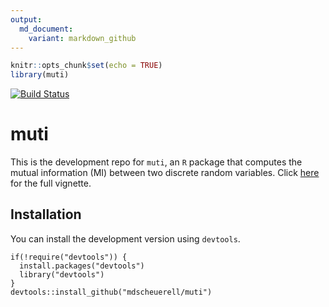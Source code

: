 ```yaml
---
output:
  md_document:
    variant: markdown_github
---
```


```r
knitr::opts_chunk$set(echo = TRUE)
library(muti)
```

[![Build Status](https://travis-ci.org/mdscheuerell/muti.svg?branch=master)](https://travis-ci.org/mdscheuerell/muti)

# muti

This is the development repo for `muti`, an `R` package that computes the mutual information (MI) between two discrete random variables. Click [here](https://mdscheuerell.github.io/muti) for the full vignette.

## Installation

You can install the development version using `devtools`.

```
if(!require("devtools")) {
  install.packages("devtools")
  library("devtools")
}
devtools::install_github("mdscheuerell/muti")
```


